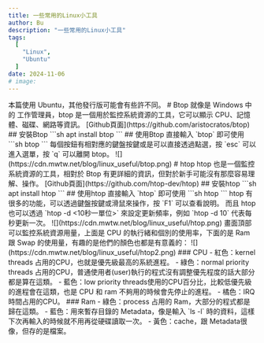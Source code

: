```yaml
---
title: 一些常用的Linux小工具
author: Bu
description: "一些常用的Linux小工具"
tags:
  [
    "Linux",
    "Ubuntu"
  ]
date: 2024-11-06
# image: 
---
```


<Callout type="info">
本篇使用 Ubuntu，其他發行版可能會有些許不同。
</Callout>
# Btop
就像是 Windows 中的 工作管理員，btop 是一個用於監控系統資源的工具，它可以顯示 CPU、記憶體、磁碟、網路等資訊。 [Github頁面](https://github.com/aristocratos/btop)
## 安裝Btop
```sh
apt install btop
```
## 使用Btop
直接輸入 `btop` 即可使用
```sh
btop
```
每個按鈕有相對應的鍵盤按鍵或是可以直接透過點選，按 `esc` 可以進入選單，按 `q` 可以離開 btop。
![](https://cdn.mwtw.net/blog/linux_useful/btop.png)
# htop
htop 也是一個監控系統資源的工具，相對於 Btop 有更詳細的資訊，但對於新手可能沒有那麼容易理解、操作。 [Github頁面](https://github.com/htop-dev/htop)
## 安裝htop
```sh
apt install htop
```
## 使用htop
直接輸入 `htop` 即可使用
```sh
htop
```
htop 有很多的功能，可以透過鍵盤按鍵或滑鼠來操作，按 `F1` 可以查看說明。
而且 htop 也可以透過 `htop -d <10秒一單位>` 來設定更新頻率，例如 `htop -d 10` 代表每秒更新一次。
![](https://cdn.mwtw.net/blog/linux_useful/htop.png)
畫面頂部可以監控系統資源用量，上面是 CPU 的執行緒和個別的使用率，下面的是 Ram 跟 Swap 的使用量，有趣的是他們的顏色也都是有意義的：  
![](https://cdn.mwtw.net/blog/linux_useful/htop2.png)
### CPU
- 紅色：kernel threads 占用的CPU，也就是優先級最高的系統進程。
- 綠色：normal priority threads 占用的CPU，普通使用者(user)執行的程式沒有調整優先程度的話大部分都是算在這類。
- 藍色：low priority threads使用的CPU百分比，比較低優先級的進程會在這類，也是 CPU 和 ram 不夠用的時候會先停止的進程。
- 橘色：IRQ時間占用的CPU。  
### Ram
- 綠色：process 占用的 Ram，大部分的程式都是歸在這類。
- 藍色：用來暫存目錄的 Metadata，像是輸入 `ls -l` 時的資料，這樣下次再輸入的時候就不用再從硬碟讀取一次。
- 黃色：cache，跟 Metadata很像，但存的是檔案。